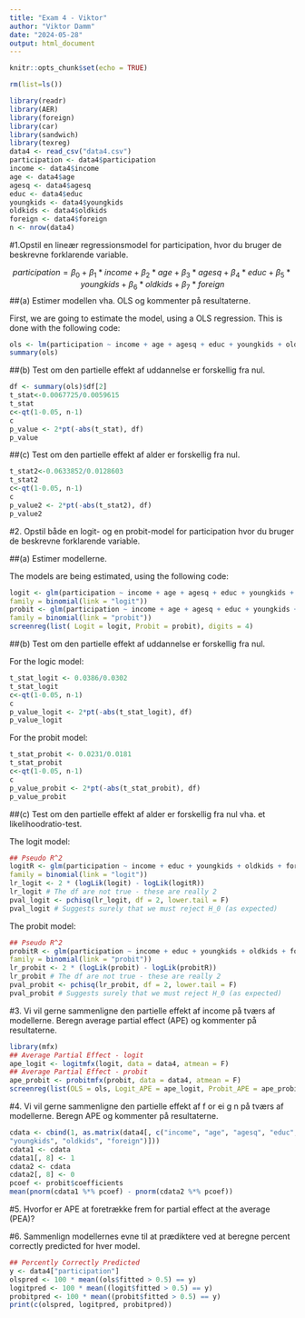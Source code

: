 ```yaml
---
title: "Exam 4 - Viktor"
author: "Viktor Damm"
date: "2024-05-28"
output: html_document
---
```


```r
knitr::opts_chunk$set(echo = TRUE)
```

```r
rm(list=ls())
```

```r
library(readr)
library(AER)
library(foreign)
library(car)
library(sandwich)
library(texreg)
data4 <- read_csv("data4.csv")
participation <- data4$participation
income <- data4$income
age <- data4$age
agesq <- data4$agesq
educ <- data4$educ
youngkids <- data4$youngkids
oldkids <- data4$oldkids
foreign <- data4$foreign
n <- nrow(data4)
```

#1.Opstil en lineær regressionsmodel for participation, hvor du bruger de beskrevne forklarende variable.

$$participation = \beta_0 + \beta_1*income + \beta_2*age + \beta_3*agesq + \beta_4*educ + \beta_5*youngkids + \beta_6*oldkids + \beta_7*foreign$$
##(a) Estimer modellen vha. OLS og kommenter på resultaterne.

First, we are going to estimate the model, using a OLS regression. This is done with the following code: 
```r
ols <- lm(participation ~ income + age + agesq + educ + youngkids + oldkids + foreign)
summary(ols)
```

##(b) Test om den partielle effekt af uddannelse er forskellig fra nul.

```r
df <- summary(ols)$df[2]
t_stat<-0.0067725/0.0059615
t_stat
c<-qt(1-0.05, n-1)
c
p_value <- 2*pt(-abs(t_stat), df)
p_value
```

##(c) Test om den partielle effekt af alder er forskellig fra nul.

```r
t_stat2<-0.0633852/0.0128603
t_stat2
c<-qt(1-0.05, n-1)
c
p_value2 <- 2*pt(-abs(t_stat2), df)
p_value2
```

#2. Opstil både en logit- og en probit-model for participation hvor du bruger de beskrevne forklarende variable.

##(a) Estimer modellerne.

The models are being estimated, using the following code:
```r
logit <- glm(participation ~ income + age + agesq + educ + youngkids + oldkids + foreign,
family = binomial(link = "logit"))
probit <- glm(participation ~ income + age + agesq + educ + youngkids + oldkids + foreign,
family = binomial(link = "probit"))
screenreg(list( Logit = logit, Probit = probit), digits = 4)
```

##(b) Test om den partielle effekt af uddannelse er forskellig fra nul.

For the logic model:
```r
t_stat_logit <- 0.0386/0.0302
t_stat_logit
c<-qt(1-0.05, n-1)
c
p_value_logit <- 2*pt(-abs(t_stat_logit), df)
p_value_logit
```

For the probit model: 
```r
t_stat_probit <- 0.0231/0.0181
t_stat_probit
c<-qt(1-0.05, n-1)
c
p_value_probit <- 2*pt(-abs(t_stat_probit), df)
p_value_probit
```

##(c) Test om den partielle effekt af alder er forskellig fra nul vha. et likelihoodratio-test.

The logit model:
```r
## Pseudo R^2
logitR <- glm(participation ~ income + educ + youngkids + oldkids + foreign,
family = binomial(link = "logit"))
lr_logit <- 2 * (logLik(logit) - logLik(logitR))
lr_logit # The df are not true - these are really 2
pval_logit <- pchisq(lr_logit, df = 2, lower.tail = F)
pval_logit # Suggests surely that we must reject H_0 (as expected)
```

The probit model:
```r
## Pseudo R^2
probitR <- glm(participation ~ income + educ + youngkids + oldkids + foreign,
family = binomial(link = "probit"))
lr_probit <- 2 * (logLik(probit) - logLik(probitR))
lr_probit # The df are not true - these are really 2
pval_probit <- pchisq(lr_probit, df = 2, lower.tail = F)
pval_probit # Suggests surely that we must reject H_0 (as expected)
```

#3. Vi vil gerne sammenligne den partielle effekt af income på tværs af modellerne. Beregn average partial effect (APE) og kommenter på resultaterne.

```r
library(mfx)
## Average Partial Effect - logit
ape_logit <- logitmfx(logit, data = data4, atmean = F)
## Average Partial Effect - probit
ape_probit <- probitmfx(probit, data = data4, atmean = F)
screenreg(list(OLS = ols, Logit_APE = ape_logit, Probit_APE = ape_probit), digits = 4)
```

#4. Vi vil gerne sammenligne den partielle effekt af f or ei g n på tværs af modellerne. Beregn APE og kommenter på resultaterne.

```r
cdata <- cbind(1, as.matrix(data4[, c("income", "age", "agesq", "educ",
"youngkids", "oldkids", "foreign")]))
cdata1 <- cdata
cdata1[, 8] <- 1
cdata2 <- cdata
cdata2[, 8] <- 0
pcoef <- probit$coefficients
mean(pnorm(cdata1 %*% pcoef) - pnorm(cdata2 %*% pcoef))
```

#5. Hvorfor er APE at foretrække frem for partial effect at the average (PEA)?

#6. Sammenlign modellernes evne til at prædiktere ved at beregne percent correctly predicted for hver model.

```r
## Percently Correctly Predicted
y <- data4["participation"]
olspred <- 100 * mean((ols$fitted > 0.5) == y)
logitpred <- 100 * mean((logit$fitted > 0.5) == y)
probitpred <- 100 * mean((probit$fitted > 0.5) == y)
print(c(olspred, logitpred, probitpred))
```





